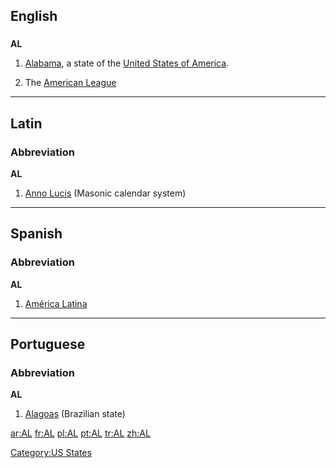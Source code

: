 ==English==

==={{Abbreviation}}===
'''AL'''

#[[Alabama]], a state of the [[United States of America]].
#{{baseball}} The [[American League]]

[[Category:US States]]

----

==Latin==

===Abbreviation===
'''AL'''

#[[Anno Lucis]] (Masonic calendar system)

----

==Spanish==

===Abbreviation===
'''AL'''

#[[América Latina]]

----

==Portuguese==

===Abbreviation===
'''AL'''

#[[Alagoas]] (Brazilian state)

[[ar:AL]]
[[fr:AL]]
[[pl:AL]]
[[pt:AL]]
[[tr:AL]]
[[zh:AL]]